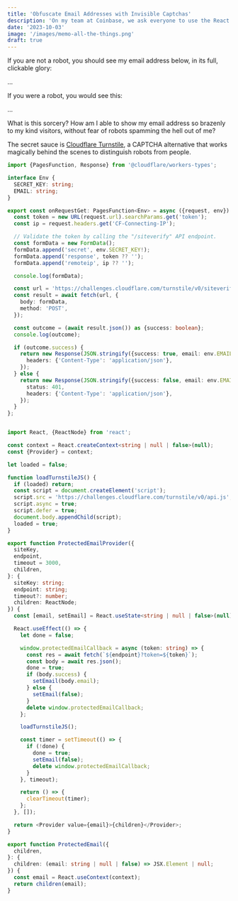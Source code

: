 ```yaml
---
title: 'Obfuscate Email Addresses with Invisible Captchas'
description: 'On my team at Coinbase, we ask everyone to use the React performance trinity – memo, useMemo, and useCallback – all the time. For some reason, this is controversial. I’m guessing this has something to do with Twitter. This article explains why we do it anyway.'
date: '2023-10-03'
image: '/images/memo-all-the-things.png'
draft: true
---
```


If you are not a robot, you should see my email address below, in its full, clickable glory:

<a class="email" title="Email">...</a>

If you were a robot, you would see this:

...

What is this sorcery? How am I able to show my email address so brazenly to my kind visitors, without fear of robots spamming the hell out of me?

The secret sauce is <a href="https://developers.cloudflare.com/turnstile/">Cloudflare Turnstile</a>, a CAPTCHA alternative that works magically behind the scenes to distinguish robots from people.

```typescript
import {PagesFunction, Response} from '@cloudflare/workers-types';

interface Env {
  SECRET_KEY: string;
  EMAIL: string;
}

export const onRequestGet: PagesFunction<Env> = async ({request, env}) => {
  const token = new URL(request.url).searchParams.get('token');
  const ip = request.headers.get('CF-Connecting-IP');

  // Validate the token by calling the "/siteverify" API endpoint.
  const formData = new FormData();
  formData.append('secret', env.SECRET_KEY!);
  formData.append('response', token ?? '');
  formData.append('remoteip', ip ?? '');

  console.log(formData);

  const url = 'https://challenges.cloudflare.com/turnstile/v0/siteverify';
  const result = await fetch(url, {
    body: formData,
    method: 'POST',
  });

  const outcome = (await result.json()) as {success: boolean};
  console.log(outcome);

  if (outcome.success) {
    return new Response(JSON.stringify({success: true, email: env.EMAIL}), {
      headers: {'Content-Type': 'application/json'},
    });
  } else {
    return new Response(JSON.stringify({success: false, email: env.EMAIL}), {
      status: 401,
      headers: {'Content-Type': 'application/json'},
    });
  }
};
```

```typescript

import React, {ReactNode} from 'react';

const context = React.createContext<string | null | false>(null);
const {Provider} = context;

let loaded = false;

function loadTurnstileJS() {
  if (loaded) return;
  const script = document.createElement('script');
  script.src = 'https://challenges.cloudflare.com/turnstile/v0/api.js';
  script.async = true;
  script.defer = true;
  document.body.appendChild(script);
  loaded = true;
}

export function ProtectedEmailProvider({
  siteKey,
  endpoint,
  timeout = 3000,
  children,
}: {
  siteKey: string;
  endpoint: string;
  timeout?: number;
  children: ReactNode;
}) {
  const [email, setEmail] = React.useState<string | null | false>(null);

  React.useEffect(() => {
    let done = false;

    window.protectedEmailCallback = async (token: string) => {
      const res = await fetch(`${endpoint}?token=${token}`);
      const body = await res.json();
      done = true;
      if (body.success) {
        setEmail(body.email);
      } else {
        setEmail(false);
      }
      delete window.protectedEmailCallback;
    };

    loadTurnstileJS();

    const timer = setTimeout(() => {
      if (!done) {
        done = true;
        setEmail(false);
        delete window.protectedEmailCallback;
      }
    }, timeout);

    return () => {
      clearTimeout(timer);
    };
  }, []);

  return <Provider value={email}>{children}</Provider>;
}

export function ProtectedEmail({
  children,
}: {
  children: (email: string | null | false) => JSX.Element | null;
}) {
  const email = React.useContext(context);
  return children(email);
}
```
